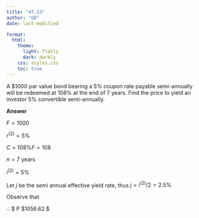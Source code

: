 ```yaml
---
title: "47.13"
author: "GD"
date: last-modified

format:
  html:
    theme:
      light: flatly
      dark: darkly
    css: styles.css
    toc: true
---
```


A $\$1000$ par value bond bearing a $5\%$ coupon rate payable semi-annually will be redeemed at 108% at the end of 7 years. Find the price to yield an investor $5\%$ convertible semi-annually.

**Answer**

$F = 1000$

$r^{(2)}= 5\%$

$C = 108\% F = 108$

$n = 7$ years

$i^{(2)} = 5\%$


Let $j$ be the semi annual effective yield rate, thus $j = i^{(2)}/2 = 2.5\%$

Observe that

\begin{align*}
P &= F\cdot \frac{r^{(2)}}{2} \cdot a_{\enclose{actuarial}{2n}j} + C \cdot v_i^n\\
&= 1000 \cdot 2.5\% \cdot \left(\frac{1-(1+2.5\%)^{-14}}{2.5\%}\right) + 1080 \cdot (1+2.5\%)^{-14}\\
&= 1056.62
\end{align*}

$\therefore$ $ P \approx \$1056.62 $